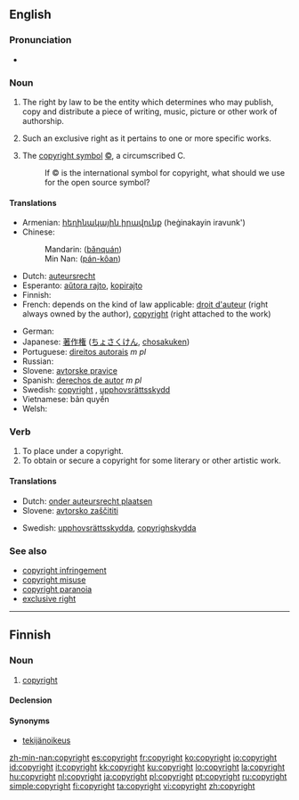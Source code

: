 ==English==
{{wikipedia}}

{{rank|remember|fair|blood|526|copyright|4|late|bed}}

===Pronunciation===
* {{audio|en-us-copyright.ogg|Audio (US)}}

===Noun===
{{en-noun|-|s}}

# {{uncountable}} The right by law to be the entity which determines who may publish, copy and distribute a piece of writing, music, picture or other work of authorship.
# {{countable}} Such an exclusive right as it pertains to one or more specific works.
# {{countable}} The [[copyright symbol]] [[©]], a circumscribed C.
#: If © is the international symbol for copyright, what should we use for the open source symbol?

====Translations====

{{trans-top|right to publish}}
* Armenian: [[հեղինակային իրավունք]] (heġinakayin iravunk')
* Chinese:
*: Mandarin: {{zh-ts|版權|版权}} ([[bǎnquán]])
*: Min Nan: {{zh-ts|版權|版权}} ([[pán-kôan]])
* Dutch: [[auteursrecht]] {{n}}
* Esperanto: [[aŭtora rajto]], [[kopirajto]]
* Finnish: {{t+|fi|tekijänoikeus}}
* French: depends on the kind of law applicable: [[droit d'auteur]] {{m}} (right always owned by the author), [[copyright]] {{m}} (right attached to the work)
{{trans-mid}}
* German: {{t+|de|Urheberrecht|n}}
* Japanese: [[著作権]] ([[ちょさくけん]], [[chosakuken]])
* Portuguese: [[direitos autorais]] ''m pl''
* Russian: {{t-|ru|авторское право|n|tr=ávtorskoje pravo|sc=Cyrl}}
* Slovene: [[avtorske pravice]] {{f|p}}
* Spanish: [[derechos de autor]] ''m pl''
* Swedish: [[copyright#Swedish|copyright]] {{c}}, [[upphovsrättsskydd]] {{n}}
* Vietnamese: bản quyền
* Welsh: {{t|cy|hawlfraint|f}}
{{trans-bottom}}

{{trans-top|symbol ©}}
{{trans-mid}}
{{trans-bottom}}

===Verb===
{{en-verb}}

# To place under a copyright.
# To obtain or secure a copyright for some literary or other artistic work.

====Translations====

{{trans-top|place under a copyright}}
* Dutch: [[onder auteursrecht plaatsen]]
* Slovene: [[avtorsko zaščititi]]
{{trans-mid}}
* Swedish: [[upphovsrättsskydda]], [[copyrighskydda]]
{{trans-bottom}}

{{trans-top|obtain a copyright}}
{{trans-mid}}
{{trans-bottom}}

===See also===
* [[copyright infringement]]
* [[copyright misuse]]
* [[copyright paranoia]]
* [[exclusive right]]

----

==Finnish==

===Noun===
{{infl|fi|noun}}

# [[#English|copyright]]

====Declension====
{{fi-decl-risti|copyright}}

====Synonyms====
* [[tekijänoikeus]]

[[zh-min-nan:copyright]]
[[es:copyright]]
[[fr:copyright]]
[[ko:copyright]]
[[io:copyright]]
[[id:copyright]]
[[it:copyright]]
[[kk:copyright]]
[[ku:copyright]]
[[lo:copyright]]
[[la:copyright]]
[[hu:copyright]]
[[nl:copyright]]
[[ja:copyright]]
[[pl:copyright]]
[[pt:copyright]]
[[ru:copyright]]
[[simple:copyright]]
[[fi:copyright]]
[[ta:copyright]]
[[vi:copyright]]
[[zh:copyright]]